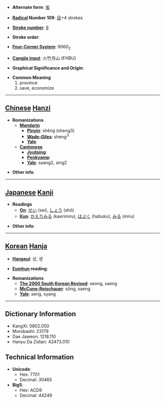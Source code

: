 * '''Alternate form''': [[省]]

* '''[[Wiktionary:Chinese radical index| Radical]] Number 109''': [[Wiktionary:Chinese radical index 目|目]]+4 strokes

* '''[[Wiktionary:Chinese total strokes index|Stroke number]]''': [[Wiktionary:Chinese total strokes index 9|9]]

* '''Stroke order''': 

* '''[[Wiktionary:Chinese four corner index|Four-Corner System]]''': 9060<sub>2</sub>

* '''[[Wiktionary:Chinese Cangjie index|Cangjie input]]''': 火竹月山 (FHBU)

* '''Graphical Significance and Origin''': 

* '''Common Meaning'''
*#province
*# save, economize


----

== [[Chinese]] [[Hanzi]] ==

* '''Romanizations'''
** '''[[Mandarin]]'''
*** '''[[Pinyin]]''': shěng (sheng3)
*** '''[[Wade-Giles]]''': sheng<sup>3</sup>
*** '''[[Yale]]''': 
** '''[[Cantonese]]'''
*** '''[[Jyutping]]''':
*** '''[[Penkyamp]]''': 
*** '''[[Yale]]''': saang2, sing2

* '''Other info''': 

----

== [[Japanese]] [[Kanji]] ==

* '''Readings'''
** '''[[On]]''': [[せい]] (sei), [[しょう]] (shō)
** '''[[Kun]]''': [[かえりみる]] (kaerimiru), [[はぶく]] (habuku), [[みる]] (miru)

* '''Other info''':  

----

== [[Korean]] [[Hanja]] ==

* '''[[Hangeul]]''': 성, 생

* '''[[Eumhun]] reading''': 

* '''Romanizations'''
** '''[[The 2000 South Korean Revised Romanization|The 2000 South Korean Revised]]''': seong, saeng
** '''[[McCune-Reischauer]]''': sŏng, saeng
** '''[[Yale]]''': seng, syang

----

== Dictionary Information ==

* KangXi: 0802.050
* Morobashi: 23179
* Dae Jaweon: 1218.110
* Hanyu Da Zidian: 42473.010

== Technical Information ==

* '''Unicode''':
** Hex: 7701
** Decimal: 30465
* '''Big5''':
** Hex: ACD9
** Decimal: 44249